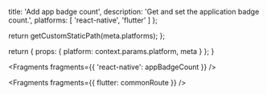                   
  title: 'Add app badge count',
  description: 'Get and set the application badge count.',
  platforms: [
    'react-native',
    'flutter'
    ]
};

  return getCustomStaticPath(meta.platforms);
};

  return {
    props: {
      platform: context.params.platform,
      meta
    }
  };
}


<Fragments fragments={{ 'react-native': appBadgeCount }} />


<Fragments fragments={{ flutter: commonRoute }} />
